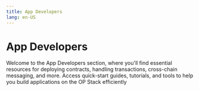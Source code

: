 ```yaml
---
title: App Developers
lang: en-US
---
```



# App Developers

Welcome to the App Developers section, where you'll find essential resources for deploying contracts, handling transactions, cross-chain messaging, and more.
Access quick-start guides, tutorials, and tools to help you build applications on the OP Stack efficiently

<Cards>
  <Card title="Overview" href="/builders/app-developers/overview" />

  <Card title="Superchain App Quick Start" href="/builders/app-developers/quick-start" />

  <Card title="Tutorials" href="/builders/app-developers/tutorials" />

  <Card title="Smart Contracts" href="/builders/app-developers/contracts" />

  <Card title="Transactions" href="/builders/app-developers/transactions" />

  <Card title="Bridging" href="/builders/app-developers/bridging" />

  <Card title="App Tools" href="/builders/app-developers/tools" />
</Cards>
